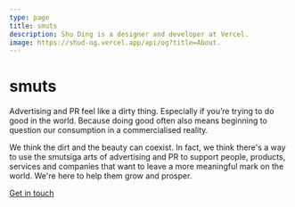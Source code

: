 ```yaml
---
type: page
title: smuts
description: Shu Ding is a designer and developer at Vercel.
image: https://shud-og.vercel.app/api/og?title=About.
---
```



<VideoPlayer
  gifv="true"
  poster="https://bergberger.com/images/projects/introloop_poster.gif"
  mp4="https://bergberger.com/images/projects/introloop.mp4"
  webm="https://bergberger.com/images/projects/introloop.webm"
/>

<Head>
  <title>smuts</title>
</Head>

# smuts

Advertising and PR feel like a dirty thing. Especially if you’re trying to do good in the world. Because doing good often also means beginning to question our consumption in a commercialised reality.

We think the dirt and the beauty can coexist. In fact, we think there's a way to use the smutsiga arts of advertising and PR to support people, products, services and companies that want to leave a more meaningful mark on the world. We're here to help them grow and prosper.

<a href="mailto:hej@smuts.studio" className="button">Get in touch</a>